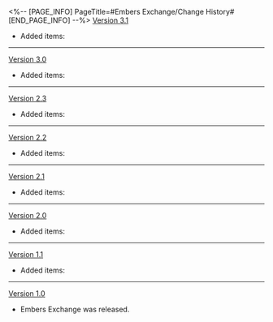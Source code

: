 <%-- [PAGE_INFO]
PageTitle=#Embers Exchange/Change History#
[END_PAGE_INFO] --%>
{{Change History/Header}}
[[Version 3.1]]
* Added items: {{Item List|Ethereal Omen}}
----
[[Version 3.0]]
* Added items: {{Item List|Seedling of Manas; Bīja of Consciousness; Fear-Stomped Flesh}}
----
[[Version 2.3]]
* Added items: {{Item List|Dynamic Outlining; Rough Sketch}}
----
[[Version 2.2]]
* Added items: {{Item List|Destined Expiration; Meteoric Bullet}}
----
[[Version 2.1]]
* Added items: {{Item List|Crystal Meteorites; Nourishing Honey; Scattered Stardust; Alien Tree Seed}}
----
[[Version 2.0]]
* Added items: {{Item List|Lupitoxin Sawteeth; Starfire Essence; Celestial Section; Borisin Teeth; Fiery Spirit; Firmament Note; Dream Collection Component; Tatters of Thought}}
----
[[Version 1.1]]
* Added items: {{Item List|Lost Gold Fragment; Lifeless Blade; Arrow of the Demon Slayer; Key of Knowledge; Oath of Steel; Obsidian of Desolation; Ancestral Hymn; Sprout of Life}}
----
[[Version 1.0]]
* Embers Exchange was released.
